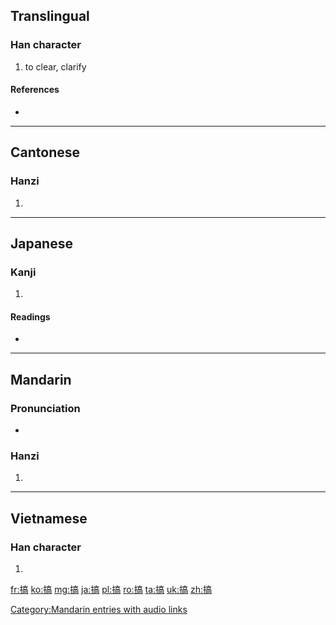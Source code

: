 ==Translingual==

===Han character===
{{Han char|rn=64|rad=手|as=10|sn=13|four=5002<sub>7</sub>|canj=手卜口月 (QYRB)}}

# to clear, clarify

====References====
* {{Han ref|kx=0447.100|dkj=12489|dj=0798.020|hdz=31935.080|uh=641E|ud=25630|bh=B764|bd=46948}}

----

==Cantonese==

===Hanzi===
{{yue-hanzi|jyut=|y=gaau2}}

# {{defn|lang=yue|sort=手10}}

----

==Japanese==

===Kanji===
{{ja-kanji|grade=|rs=手10}}

# {{defn|lang=ja|sort=手10}}

====Readings====
* {{ja-readings|on=[[こう]] (kō), [[きょう]] (kyō)|kun=[[たたく]] (tataku)}}

----

==Mandarin==

===Pronunciation===
* {{audio|zh-gǎo.ogg|audio}}

===Hanzi===
{{cmn-hanzi|pin=[[gǎo]] ([[gao3]])|wg=kao<sup>3</sup>}}

# {{defn|lang=cmn|sort=手10}}

[[Category:Mandarin entries with audio links]]

----

==Vietnamese==

===Han character===
{{vi-hantu|[[cảo]], [[cào]], [[cạo]], [[xao]], [[quào]]|rs=手10}}

# {{defn|lang=vi|sort=手10}}

[[fr:搞]]
[[ko:搞]]
[[mg:搞]]
[[ja:搞]]
[[pl:搞]]
[[ro:搞]]
[[ta:搞]]
[[uk:搞]]
[[zh:搞]]